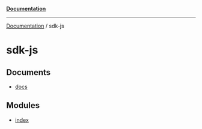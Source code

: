 [**Documentation**](../README.mdx)

***

[Documentation](../modules.mdx) / sdk-js

# sdk-js

## Documents

- [docs](docs/README.mdx)

## Modules

- [index](index/README.mdx)
